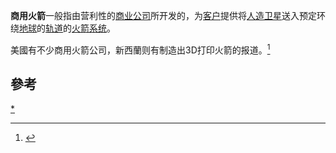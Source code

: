 
'''商用火箭'''一般指由营利性的[[公司|商业公司]]所开发的，为[[顾客|客户]]提供将[[人造卫星|人造卫星]]送入预定环绕[[地球|地球]]的[[轨道|轨道]]的[[火箭|火箭系统]]。

美國有不少商用火箭公司，新西蘭则有制造出3D打印火箭的报道。<ref>{{Cite web |url=https://m.mingpao.com/pns/dailynews/web_tc/article/20170526/s00014/1495735756343 |title=新西蘭3D打印火箭升空 首次私人發射場發射 廉價商用里程碑 |accessdate=2017-09-20 |archive-date=2017-09-20 |archive-url=https://web.archive.org/web/20170920142533/https://m.mingpao.com/pns/dailynews/web_tc/article/20170526/s00014/1495735756343 |dead-url=no }}</ref>

==參考==
{{REFLIST}}

{{航空航天小作品}}
[[Category:运载火箭|*]]